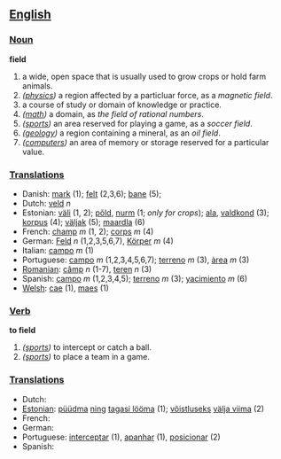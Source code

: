 == [[English]] ==

=== [[Noun]] ===

'''field'''

#a wide, open space that is usually used to grow crops or hold farm animals.
#''([[physics]])'' a region affected by a particluar force, as a ''magnetic field''.
#a course of study or domain of knowledge or practice.
#''([[math]])'' a domain, as ''the field of rational numbers''.
#''([[sports]])'' an area reserved for playing a game, as a ''soccer field''.
#''([[geology]])'' a region containing a mineral, as an ''oil field''.
#''([[computers]])'' an area of memory or storage reserved for a particular value.

=== [[Translations]] ===
*Danish: [[mark]] (1); [[felt]] (2,3,6); [[bane]] (5);
*Dutch: [[veld]] ''n''
*Estonian: [[väli]] (1, 2); [[põld]], [[nurm]] (1; ''only for crops''); [[ala]], [[valdkond]] (3); [[korpus]] (4); [[väljak]] (5); [[maardla]] (6) 
*French: [[champ]] ''m'' (1, 2); [[corps]] ''m'' (4)
*German: [[Feld]] ''n'' (1,2,3,5,6,7), [[Körper]] ''m'' (4)
*Italian: [[campo]] ''m'' (1)
*Portuguese: [[campo]] ''m'' (1,2,3,4,5,6,7); [[terreno]] ''m'' (3), [[àrea]] ''m'' (3)
*[[Romanian]]: [[câmp]] ''n'' (1-7), [[teren]] ''n'' (3)
*Spanish: [[campo]] ''m'' (1,2,3,4,5); [[terreno]] ''m'' (3); [[yacimiento]] ''m'' (6)
*[[Welsh]]: [[cae]] (1), [[maes]] (1)

=== [[Verb]] ===

'''to field'''

#''([[sports]])'' to intercept or catch a ball.
#''([[sports]])'' to place a team in a game.

=== [[Translations]] ===
*Dutch:
*[[Estonian]]: [[püüdma]] [[ning]] [[tagasi lööma]] (1); [[võistlus]]eks [[välja viima]] (2)
*French:
*German:
*Portuguese: [[interceptar]] (1), [[apanhar]] (1), [[posicionar]] (2)
*Spanish: